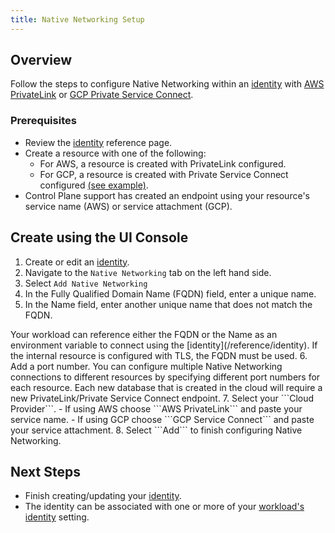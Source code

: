 ```yaml
---
title: Native Networking Setup
---
```


## Overview

Follow the steps to configure Native Networking within an [identity](/refrence/identity) with [AWS PrivateLink](https://docs.aws.amazon.com/vpc/latest/privatelink/what-is-privatelink.html) or [GCP Private Service Connect](https://cloud.google.com/vpc/docs/private-service-connect).

### Prerequisites

- Review the [identity](/reference/identity) reference page.
- Create a resource with one of the following:
    - For AWS, a resource is created with PrivateLink configured.
    - For GCP, a resource is created with Private Service Connect configured [(see example)](/guides/native-networking/private-service-connect/cloud-sql).
- Control Plane support has created an endpoint using your resource's service name (AWS) or service attachment (GCP).

## Create using the UI Console

1. Create or edit an [identity](/guides/create-identity).
2. Navigate to the ```Native Networking``` tab on the left hand side.
3. Select ```Add Native Networking```
4. In the Fully Qualified Domain Name (FQDN) field, enter a unique name.
5. In the Name field, enter another unique name that does not match the FQDN.
<Tip>
Your workload can reference either the FQDN or the Name as an environment variable to connect using the [identity](/reference/identity). If the internal resource is configured with TLS, the FQDN must be used.
</Tip>
6. Add a port number.
<Note>
You can configure multiple Native Networking connections to different resources by specifying different port numbers for each resource. Each new database that is created in the cloud will require a new PrivateLink/Private Service Connect endpoint.
</Note>
7. Select your ```Cloud Provider```.
    - If using AWS choose ```AWS PrivateLink``` and paste your service name.
    - If using GCP choose ```GCP Service Connect``` and paste your service attachment.
8. Select ```Add``` to finish configuring Native Networking.

## Next Steps

- Finish creating/updating your [identity](/guides/create-identity).
- The identity can be associated with one or more of your [workload's identity](/reference/workload#identity) setting.